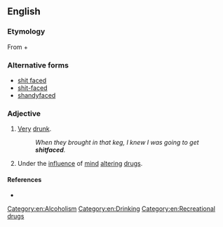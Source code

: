 ==English==

===Etymology===
From {{term|shit||lang=en}} + {{term|faced||lang=en}}

===Alternative forms===
* [[shit faced]]
* [[shit-faced]]
* [[shandyfaced]]

===Adjective===
{{en-adj}}

# {{vulgar}} [[very|Very]] [[drunk]].
#: ''When they brought in that keg, I knew I was going to get '''shitfaced'''.''
# {{vulgar}} Under the [[influence]] of [[mind]] [[altering]] [[drugs]].

====References====
* {{R:American Heritage 2000}}

[[Category:en:Alcoholism]]
[[Category:en:Drinking]]
[[Category:en:Recreational drugs]]